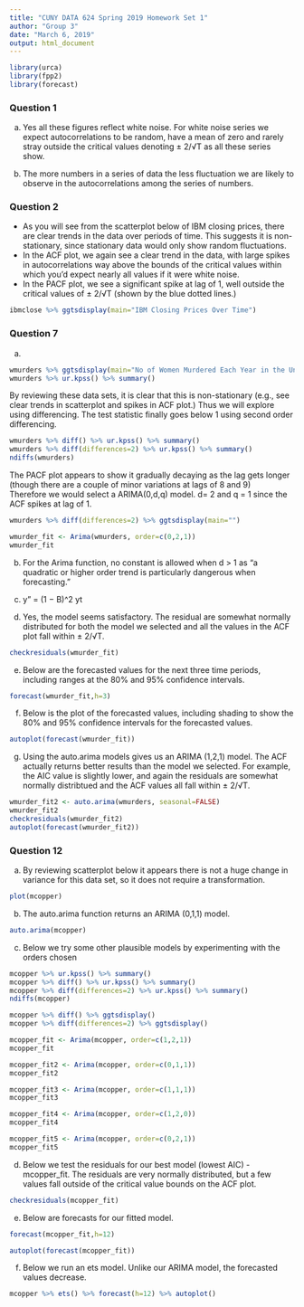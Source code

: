 ---
title: "CUNY DATA 624 Spring 2019 Homework Set 1"
author: "Group 3"
date: "March 6, 2019"
output: html_document
---

```{r warning=FALSE,message=FALSE}
library(urca)
library(fpp2)
library(forecast)

```

### Question 1

a. Yes all these figures reflect white noise. For white noise series we expect autocorrelations to be random, have a mean of zero and rarely stray outside the critical values denoting ± 2/√T as all these series show.  
  
b. The more numbers in a series of data the less fluctuation we are likely to observe in the autocorrelations among the series of numbers.

### Question 2

* As you will see from the scatterplot below of IBM closing prices, there are clear trends in the data over periods of time. This suggests it is non-stationary, since stationary data would only show random fluctuations.  
* In the ACF plot, we again see a clear trend in the data, with large spikes in autocorrelations way above the bounds of the critical values within which you'd expect nearly all values if it were white noise.  
* In the PACF plot, we see a significant spike at lag of 1, well outside the critical values of ± 2/√T (shown by the blue dotted lines.)

```{r}
ibmclose %>% ggtsdisplay(main="IBM Closing Prices Over Time")
```

### Question 7

a.  

```{r}
wmurders %>% ggtsdisplay(main="No of Women Murdered Each Year in the United States")
wmurders %>% ur.kpss() %>% summary()
```

By reviewing these data sets, it is clear that this is non-stationary (e.g., see clear trends in scatterplot and spikes in ACF plot.) Thus we will explore using differencing. The test statistic finally goes below 1 using second order differencing.  

```{r}
wmurders %>% diff() %>% ur.kpss() %>% summary()
wmurders %>% diff(differences=2) %>% ur.kpss() %>% summary()
ndiffs(wmurders)
```

The PACF plot appears to show it gradually decaying as the lag gets longer (though there are a couple of minor variations at lags of 8 and 9)  
Therefore we would select a ARIMA(0,d,q) model. d= 2 and q = 1 since the ACF spikes at lag of 1.  

```{r}
wmurders %>% diff(differences=2) %>% ggtsdisplay(main="")
```

```{r}
wmurder_fit <- Arima(wmurders, order=c(0,2,1))
wmurder_fit
```

b. For the Arima function, no constant is allowed when d > 1 as "a quadratic or higher order trend is particularly dangerous when forecasting."  

c. y" = (1 − B)^2 yt  

d. Yes, the model seems satisfactory. The residual are somewhat normally distributed for both the model we selected and all the values in the ACF plot fall within ± 2/√T.  

```{r}
checkresiduals(wmurder_fit)
```

e. Below are the forecasted values for the next three time periods, including ranges at the 80% and 95% confidence intervals.  

```{r}
forecast(wmurder_fit,h=3)
```

f. Below is the plot of the forecasted values, including shading to show the 80% and 95% confidence intervals for the forecasted values.  

```{r}
autoplot(forecast(wmurder_fit))
```

g. Using the auto.arima models gives us an ARIMA (1,2,1) model. The ACF actually returns better results than the model we selected. For example, the AIC value is slightly lower, and again the residuals are somewhat normally distribtued and the ACF values all fall within ± 2/√T.  

```{r}
wmurder_fit2 <- auto.arima(wmurders, seasonal=FALSE)
wmurder_fit2
checkresiduals(wmurder_fit2)
autoplot(forecast(wmurder_fit2))
```

### Question 12

a. By reviewing scatterplot below it appears there is not a huge change in variance for this data set, so it does not require a transformation.  

```{r}
plot(mcopper)
```

b. The auto.arima function returns an ARIMA (0,1,1) model.  

```{r}
auto.arima(mcopper)
```

c. Below we try some other plausible models by experimenting with the orders chosen

```{r}
mcopper %>% ur.kpss() %>% summary()
mcopper %>% diff() %>% ur.kpss() %>% summary()
mcopper %>% diff(differences=2) %>% ur.kpss() %>% summary()
ndiffs(mcopper)

mcopper %>% diff() %>% ggtsdisplay()
mcopper %>% diff(differences=2) %>% ggtsdisplay()

mcopper_fit <- Arima(mcopper, order=c(1,2,1))
mcopper_fit

mcopper_fit2 <- Arima(mcopper, order=c(0,1,1))
mcopper_fit2

mcopper_fit3 <- Arima(mcopper, order=c(1,1,1))
mcopper_fit3

mcopper_fit4 <- Arima(mcopper, order=c(1,2,0))
mcopper_fit4

mcopper_fit5 <- Arima(mcopper, order=c(0,2,1))
mcopper_fit5
```

d. Below we test the residuals for our best model (lowest AIC) - mcopper_fit. The residuals are very normally distributed, but a few values fall outside of the critical value bounds on the ACF plot.

```{r}
checkresiduals(mcopper_fit)
```

e. Below are forecasts for our fitted model. 

```{r}

forecast(mcopper_fit,h=12)

autoplot(forecast(mcopper_fit))

```


f. Below we run an ets model. Unlike our ARIMA model, the forecasted values decrease.


```{r}
mcopper %>% ets() %>% forecast(h=12) %>% autoplot()
```

